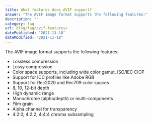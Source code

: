 ```yaml
---
title: What features does AVIF support?
answer: "The AVIF image format supports the following features:"
description: ""
category: faq
url: blog/faq/avif-features/
datePublished: "2021-11-18"
dateModified: "2021-11-18"
---
```


The AVIF image format supports the following features:

- Lossless compression
- Lossy compression
- Color space supports, including wide color gamut, ISO/IEC CICP
- Support for ICC profiles like Adobe RGB
- Support for Rec2020 and Rec709 color spaces
- 8, 10, 12-bit depth
- High dynamic range
- Monochrome (alpha/depth) or multi-components
- Film grain
- Alpha channel for transparency
- 4:2:0, 4:2:2, 4:4:4 chroma subsampling

